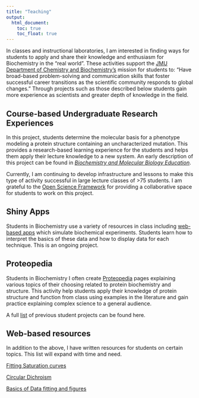 ```yaml
---
title: "Teaching"
output: 
  html_document:
    toc: true
    toc_float: true
---
```


In classes and instructional laboratories, I am interested in finding ways for students to apply and share their knowledge and enthusiasm for Biochemistry in the "real world". These activities support the [JMU Department of Chemistry and Biochemistry's](https://www.jmu.edu/chemistry/) mission for students to: "Have broad-based problem-solving and communication skills that foster successful career transitions as the scientific community responds to global changes." Through projects such as those described below students gain more experience as scientists and greater depth of knowledge in the field.

## Course-based Undergraduate Research Experiences

In this project, students determine the molecular basis for a phenotype modeling a protein structure containing an uncharacterized mutation. This provides a research-based learning experience for the students and helps them apply their lecture knowledge to a new system. An early description of this project can be found in [*Biochemistry and Molecular Biology Education*](http://onlinelibrary.wiley.com/doi/10.1002/bmb.20976/abstract). 

Currently, I am continuing to develop infrastructure and lessons to make this type of activity successful in large lecture classes of >75 students. I am grateful to the [Open Science Framework](https://osf.io/) for providing a collaborative space for students to work on this project. 

## Shiny Apps

Students in Biochemistry use a variety of resources in class including [web-based apps](https://ceberndsen.github.io/shiny.html) which simulate biochemical experiments. Students learn how to interpret the basics of these data and how to display data for each technique. This is an ongoing project. 


## Proteopedia

Students in Biochemistry I often create [Proteopedia](http://proteopedia.org/wiki/index.php/Main_Page) pages explaining various topics of their choosing related to protein biochemistry and structure. This activity help students apply their knowledge of protein structure and function from class using examples in the literature and gain practice explaining complex science to a general audience. 

A full [list](http://proteopedia.org/wiki/index.php/Christopher_Berndsen/Proteopedia) of previous student projects can be found here.

## Web-based resources

In addition to the above, I have written resources for students on certain topics.  This list will expand with time and need.

[Fitting Saturation curves](CEBerndsen.github.io/satcurvefitting.html)

[Circular Dichroism](CEBerndsen.github.io/CD.html)

[Basics of Data fitting and figures](CEBerndsen.github.io/Data_Fitting.html)
